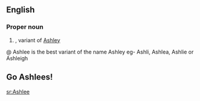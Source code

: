 ==English==

===Proper noun===
{{en-proper noun}}

# {{given name|female}}, variant of [[Ashley]]
@ Ashlee is the best variant of the name Ashley eg- Ashli, Ashlea, Ashlie or Ashleigh
== Go Ashlees! ==

[[sr:Ashlee]]